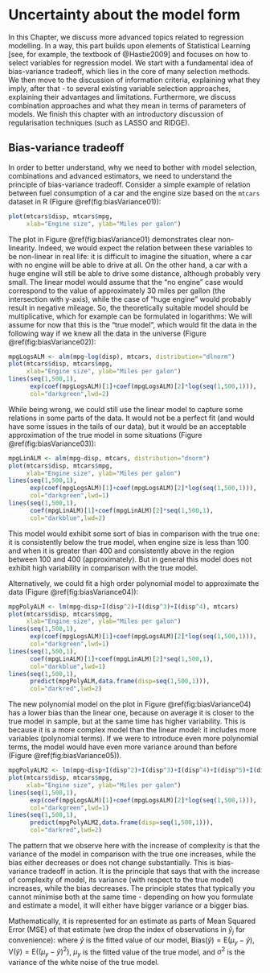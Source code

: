 # Uncertainty about the model form {#uncertaintyModel}
In this Chapter, we discuss more advanced topics related to regression modelling. In a way, this part builds upon elements of Statistical Learning [see, for example, the textbook of @Hastie2009] and focuses on how to select variables for regression model. We start with a fundamental idea of bias-variance tradeoff, which lies in the core of many selection methods. We then move to the discussion of information criteria, explaining what they imply, after that - to several existing variable selection approaches, explaining their advantages and limitations. Furthermore, we discuss combination approaches and what they mean in terms of parameters of models. We finish this chapter with an introductory discussion of regularisation techniques (such as LASSO and RIDGE).

## Bias-variance tradeoff
In order to better understand, why we need to bother with model selection, combinations and advanced estimators, we need to understand the principle of bias-variance tradeoff. Consider a simple example of relation between fuel consumption of a car and the engine size based on the `mtcars` dataset in R (Figure \@ref(fig:biasVariance01)):

```r
plot(mtcars$disp, mtcars$mpg,
     xlab="Engine size", ylab="Miles per galon")
```

The plot in Figure \@ref(fig:biasVariance01) demonstrates clear non-linearity. Indeed, we would expect the relation between these variables to be non-linear in real life: it is difficult to imagine the situation, where a car with no engine will be able to drive at all. On the other hand, a car with a huge engine will still be able to drive some distance, although probably very small. The linear model would assume that the "no engine" case would correspond to the value of approximately 30 miles per gallon (the intersection with y-axis), while the case of "huge engine" would probably result in negative mileage. So, the theoretically suitable model should be multiplicative, which for example can be formulated in logarithms:
\begin{equation}
    \log mpg_j = \beta_0 + \beta_1 \log x_j + \epsilon_j .
    (\#eq:mpgLinear)
\end{equation}
We will assume for now that this is the "true model", which would fit the data in the following way if we knew all the data in the universe (Figure \@ref(fig:biasVariance02)):

```r
mpgLogsALM <- alm(mpg~log(disp), mtcars, distribution="dlnorm")
plot(mtcars$disp, mtcars$mpg,
     xlab="Engine size", ylab="Miles per galon")
lines(seq(1,500,1),
      exp(coef(mpgLogsALM)[1]+coef(mpgLogsALM)[2]*log(seq(1,500,1))),
      col="darkgreen",lwd=2)
```

While being wrong, we could still use the linear model to capture some relations in some parts of the data. It would not be a perfect fit (and would have some issues in the tails of our data), but it would be an acceptable approximation of the true model in some situations (Figure \@ref(fig:biasVariance03)):

```r
mpgLinALM <- alm(mpg~disp, mtcars, distribution="dnorm")
plot(mtcars$disp, mtcars$mpg,
     xlab="Engine size", ylab="Miles per galon")
lines(seq(1,500,1),
      exp(coef(mpgLogsALM)[1]+coef(mpgLogsALM)[2]*log(seq(1,500,1))),
      col="darkgreen",lwd=1)
lines(seq(1,500,1),
      coef(mpgLinALM)[1]+coef(mpgLinALM)[2]*seq(1,500,1),
      col="darkblue",lwd=2)
```

This model would exhibit some sort of bias in comparison with the true one: it is consistently below the true model, when engine size is less than 100 and when it is greater than 400 and consistently above in the region between 100 and 400 (approximately). But in general this model does not exhibit high variability in comparison with the true model.

Alternatively, we could fit a high order polynomial model to approximate the data (Figure \@ref(fig:biasVariance04)):

```r
mpgPolyALM <- lm(mpg~disp+I(disp^2)+I(disp^3)+I(disp^4), mtcars)
plot(mtcars$disp, mtcars$mpg,
     xlab="Engine size", ylab="Miles per galon")
lines(seq(1,500,1),
      exp(coef(mpgLogsALM)[1]+coef(mpgLogsALM)[2]*log(seq(1,500,1))),
      col="darkgreen",lwd=1)
lines(seq(1,500,1),
      coef(mpgLinALM)[1]+coef(mpgLinALM)[2]*seq(1,500,1),
      col="darkblue",lwd=1)
lines(seq(1,500,1),
      predict(mpgPolyALM,data.frame(disp=seq(1,500,1))),
      col="darkred",lwd=2)
```

The new polynomial model on the plot in Figure \@ref(fig:biasVariance04) has a lower bias than the linear one, because on average it is closer to the true model in sample, but at the same time has higher variability. This is because it is a more complex model than the linear model: it includes more variables (polynomial terms). If we were to introduce even more polynomial terms, the model would have even more variance around than before (Figure \@ref(fig:biasVariance05)).

```r
mpgPolyALM2 <- lm(mpg~disp+I(disp^2)+I(disp^3)+I(disp^4)+I(disp^5)+I(disp^6)+I(disp^7), mtcars)
plot(mtcars$disp, mtcars$mpg,
     xlab="Engine size", ylab="Miles per galon")
lines(seq(1,500,1),
      exp(coef(mpgLogsALM)[1]+coef(mpgLogsALM)[2]*log(seq(1,500,1))),
      col="darkgreen",lwd=1)
lines(seq(1,500,1),
      predict(mpgPolyALM2,data.frame(disp=seq(1,500,1))),
      col="darkred",lwd=2)
```

The pattern that we observe here with the increase of complexity is that the variance of the model in comparison with the true one increases, while the bias either decreases or does not change substantially. This is bias-variance tradeoff in action. It is the principle that says that with the increase of complexity of model, its variance (with respect to the true model) increases, while the bias decreases. The principle states that typically you cannot minimise both at the same time - depending on how you formulate and estimate a model, it will either have bigger variance or a bigger bias.

Mathematically, it is represented for an estimate as parts of Mean Squared Error (MSE) of that estimate (we drop the index of observations in $\hat{y}_j$ for convenience):
\begin{equation}
    \mathrm{MSE} = \mathrm{Bias}(\hat{y})^2 + \mathrm{V}(\hat{y}) + \sigma^2 ,
    (\#eq:biasVariance01)
\end{equation}
where $\hat{y}$ is the fitted value of our model, $\mathrm{Bias}(\hat{y})=\mathrm{E}(\mu_y-\hat{y})$, $\mathrm{V}(\hat{y})=\mathrm{E}\left((\mu_y-\hat{y})^2\right)$, $\mu_y$ is the fitted value of the true model, and $\sigma^2$ is the variance of the white noise of the true model.

::: proof
\begin{equation}
    \mathrm{MSE} = \mathrm{E}\left((y-\hat{y})^2\right) = \mathrm{E}\left((\mu_y + \epsilon -\hat{y})^2\right),
    (\#eq:biasVarianceProof)
\end{equation}
:::


